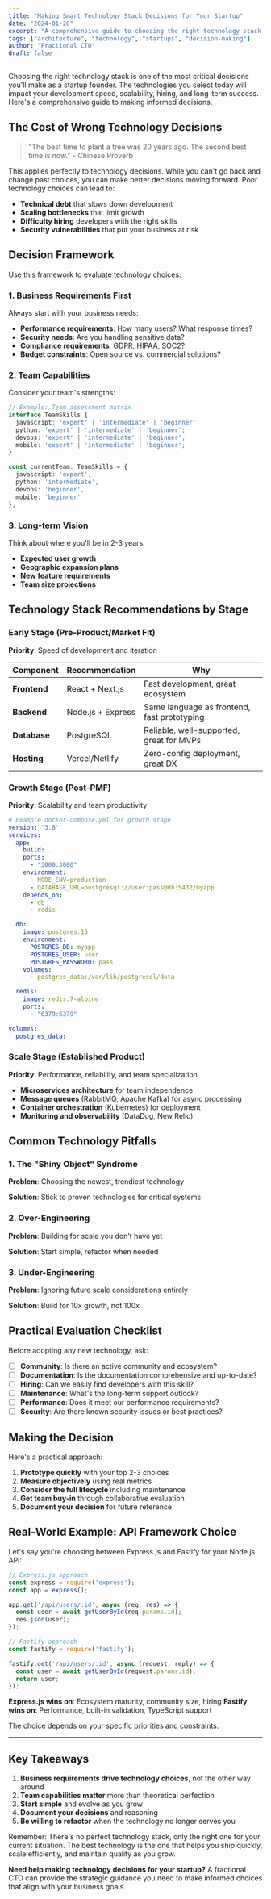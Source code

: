 ```yaml
---
title: "Making Smart Technology Stack Decisions for Your Startup"
date: "2024-01-20"
excerpt: "A comprehensive guide to choosing the right technology stack for your startup, with practical examples and decision frameworks."
tags: ["architecture", "technology", "startups", "decision-making"]
author: "Fractional CTO"
draft: false
---
```


Choosing the right technology stack is one of the most critical decisions you'll make as a startup founder. The technologies you select today will impact your development speed, scalability, hiring, and long-term success. Here's a comprehensive guide to making informed decisions.

## The Cost of Wrong Technology Decisions

> "The best time to plant a tree was 20 years ago. The second best time is now." - Chinese Proverb

This applies perfectly to technology decisions. While you can't go back and change past choices, you can make better decisions moving forward. Poor technology choices can lead to:

- **Technical debt** that slows down development
- **Scaling bottlenecks** that limit growth
- **Difficulty hiring** developers with the right skills
- **Security vulnerabilities** that put your business at risk

## Decision Framework

Use this framework to evaluate technology choices:

### 1. Business Requirements First

Always start with your business needs:

- **Performance requirements**: How many users? What response times?
- **Security needs**: Are you handling sensitive data?
- **Compliance requirements**: GDPR, HIPAA, SOC2?
- **Budget constraints**: Open source vs. commercial solutions?

### 2. Team Capabilities

Consider your team's strengths:

```typescript
// Example: Team assessment matrix
interface TeamSkills {
  javascript: 'expert' | 'intermediate' | 'beginner';
  python: 'expert' | 'intermediate' | 'beginner';
  devops: 'expert' | 'intermediate' | 'beginner';
  mobile: 'expert' | 'intermediate' | 'beginner';
}

const currentTeam: TeamSkills = {
  javascript: 'expert',
  python: 'intermediate',
  devops: 'beginner',
  mobile: 'beginner'
};
```

### 3. Long-term Vision

Think about where you'll be in 2-3 years:

- **Expected user growth**
- **Geographic expansion plans**
- **New feature requirements**
- **Team size projections**

## Technology Stack Recommendations by Stage

### Early Stage (Pre-Product/Market Fit)

**Priority**: Speed of development and iteration

| Component | Recommendation | Why |
|-----------|---------------|-----|
| **Frontend** | React + Next.js | Fast development, great ecosystem |
| **Backend** | Node.js + Express | Same language as frontend, fast prototyping |
| **Database** | PostgreSQL | Reliable, well-supported, great for MVPs |
| **Hosting** | Vercel/Netlify | Zero-config deployment, great DX |

### Growth Stage (Post-PMF)

**Priority**: Scalability and team productivity

```yaml
# Example docker-compose.yml for growth stage
version: '3.8'
services:
  app:
    build: .
    ports:
      - "3000:3000"
    environment:
      - NODE_ENV=production
      - DATABASE_URL=postgresql://user:pass@db:5432/myapp
    depends_on:
      - db
      - redis

  db:
    image: postgres:15
    environment:
      POSTGRES_DB: myapp
      POSTGRES_USER: user
      POSTGRES_PASSWORD: pass
    volumes:
      - postgres_data:/var/lib/postgresql/data

  redis:
    image: redis:7-alpine
    ports:
      - "6379:6379"

volumes:
  postgres_data:
```

### Scale Stage (Established Product)

**Priority**: Performance, reliability, and team specialization

- **Microservices architecture** for team independence
- **Message queues** (RabbitMQ, Apache Kafka) for async processing
- **Container orchestration** (Kubernetes) for deployment
- **Monitoring and observability** (DataDog, New Relic)

## Common Technology Pitfalls

### 1. The "Shiny Object" Syndrome

**Problem**: Choosing the newest, trendiest technology

**Solution**: Stick to proven technologies for critical systems

### 2. Over-Engineering

**Problem**: Building for scale you don't have yet

**Solution**: Start simple, refactor when needed

### 3. Under-Engineering

**Problem**: Ignoring future scale considerations entirely

**Solution**: Build for 10x growth, not 100x

## Practical Evaluation Checklist

Before adopting any new technology, ask:

- [ ] **Community**: Is there an active community and ecosystem?
- [ ] **Documentation**: Is the documentation comprehensive and up-to-date?
- [ ] **Hiring**: Can we easily find developers with this skill?
- [ ] **Maintenance**: What's the long-term support outlook?
- [ ] **Performance**: Does it meet our performance requirements?
- [ ] **Security**: Are there known security issues or best practices?

## Making the Decision

Here's a practical approach:

1. **Prototype quickly** with your top 2-3 choices
2. **Measure objectively** using real metrics
3. **Consider the full lifecycle** including maintenance
4. **Get team buy-in** through collaborative evaluation
5. **Document your decision** for future reference

## Real-World Example: API Framework Choice

Let's say you're choosing between Express.js and Fastify for your Node.js API:

```javascript
// Express.js approach
const express = require('express');
const app = express();

app.get('/api/users/:id', async (req, res) => {
  const user = await getUserById(req.params.id);
  res.json(user);
});

// Fastify approach
const fastify = require('fastify');

fastify.get('/api/users/:id', async (request, reply) => {
  const user = await getUserById(request.params.id);
  return user;
});
```

**Express.js wins on**: Ecosystem maturity, community size, hiring
**Fastify wins on**: Performance, built-in validation, TypeScript support

The choice depends on your specific priorities and constraints.

---

## Key Takeaways

1. **Business requirements drive technology choices**, not the other way around
2. **Team capabilities matter** more than theoretical perfection
3. **Start simple** and evolve as you grow
4. **Document your decisions** and reasoning
5. **Be willing to refactor** when the technology no longer serves you

Remember: There's no perfect technology stack, only the right one for your current situation. The best technology is the one that helps you ship quickly, scale efficiently, and maintain quality as you grow.

**Need help making technology decisions for your startup?** A fractional CTO can provide the strategic guidance you need to make informed choices that align with your business goals. 